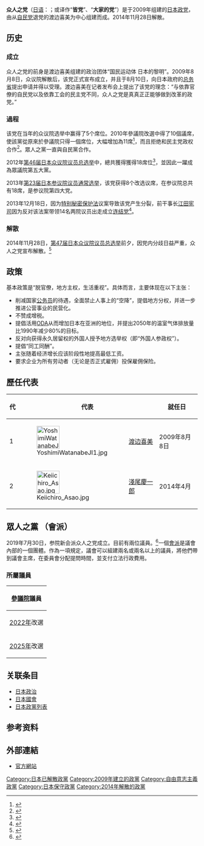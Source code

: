 {{Infobox Political Party
|名字= 眾人之黨
|原文名= {{lang|ja|みんなの党}}<br />{{lang|en|Your Party}}
|黨代表色= {{Party meta/color/眾人之黨}}
|圖像= [[File:Minna_no_Tō_Logo.svg|200px]]
|圖像說明= 
|leader1_title= 代表
|leader1_name= 
|leader2_title= 幹事長
|leader2_name= 
|leader3_title= 政務調查會長
|leader3_name= 
|建立= 2009年（平成21年）8月8日
|解散= 2014年11月28日
|總部= 〒102-0092<br />[[東京都|東京都]][[千代田區|千代田區]]隼町2-12 藤和半藏門樓 606號
|黨報= 眾人之黨月刊
|青年組織= 
|黨員數目= 
|統計日期= 
|意識形態= [[自由意志主義|自由意志主義]]<br />[[新自由主義|新自由主義]]<br>[[古典自由主义|古典自由主义]]
|政治立場= [[中間偏右|中間偏右]]
|宗教信仰= 
|國內組織= 
|國際組織= 
|官方色彩= 藍色
|官方網站= {{URL|www.your-party.jp}}
|口號= 
|國家= 日本
}}

'''众人之党'''（[[日语|日语]]：{{lang|ja|'''みんなの党'''}}；或译作“'''皆党'''”、“'''大家的党'''”）是于2009年组建的[[日本|日本]][[政党|政党]]，由从[[自由民主党_(日本)|自民党]]退党的渡边喜美为中心组建而成。2014年11月28日解散。

== 历史 ==
=== 成立 ===
众人之党的前身是渡边喜美组建的政治团体“国民运动体 日本的黎明”。2009年8月8日，众议院解散后，该党正式宣布成立，并且于8月10日，向日本政府的[[总务省|总务省]]提出申请并得以受理。渡边喜美在记者发布会上提出了该党的理念：“与依靠官僚的自民党以及依靠工会的民主党不同，众人之党是真真正正能够做到改革的政党。”
=== 過程 ===
该党在当年的众议院选举中赢得了5个席位。2010年參議院改選中得了10個議席，使該黨從原來於參議院只得一個席位，大幅增加為11席<ref>{{Cite web |url=http://sankei.jp.msn.com/politics/election/100712/elc1007121208088-n1.htm |script-title=ja:党名票の割合、みんなの党が過去最高　躍進の原動力 |accessdate=2010-07-12 |archive-date=2010-07-15 |archive-url=https://web.archive.org/web/20100715063107/http://sankei.jp.msn.com/politics/election/100712/elc1007121208088-n1.htm |dead-url=yes }}</ref>，而且拒绝和民主党政权合作<ref>[http://news.tv-asahi.co.jp/ann/news/web/html/200712025.html {{lang|ja|みんなの党、民主との連立否定「ねじれ」で存在感}}]{{dead link|date=2017年11月 |bot=InternetArchiveBot |fix-attempted=yes }}</ref>。眾人之黨一直與自民黨合作。

2012年[[第46届日本众议院议员总选举|第46届日本众议院议员总选举]]中，總共獲得獲得18席位<ref>{{Cite web |url=http://www.nikkei.com/2012shuin/ |title=日本経済新聞 >トップ > 特集 > 衆院選2012 |accessdate=2012-12-16 |archive-date=2017-07-20 |archive-url=https://web.archive.org/web/20170720044944/http://www.nikkei.com/2012shuin/ |dead-url=no }}</ref>，並因此一躍成為眾議院第五大黨。

2013年[[第23届日本参议院议员通常选举|第23届日本参议院议员通常选举]]，该党获得8个改选议席，在参议院总共有18席，是参议院第四大党。

2013年12月18日，因为[[特别秘密保护法|特别秘密保护法]]议案导致该党产生分裂，前干事长[[江田宪司|江田宪司]]因为反对该法案带领14名两院议员出走成立[[连结党|连结党]]<ref>{{Cite web |url=http://www.jiji.com/jc/c?g=pol&k=2013121800619 |title=时事通信社-2013/12/18-結いの党が旗揚げ＝江田氏ら、14年秋までに野党勢力結集 |accessdate=2013-12-19 |archive-date=2014-07-30 |archive-url=https://web.archive.org/web/20140730031554/http://www.jiji.com/jc/c?g=pol&k=2013121800619 |dead-url=yes }}</ref>。
=== 解散 ===
2014年11月28日，[[第47届日本众议院议员总选举|第47届日本众议院议员总选举]]前夕，因党内分歧日益严重，众人之党宣布解散。<ref>{{Cite web |url=http://world.huanqiu.com/exclusive/2014-11/5207759.html |title=日本众人之党将于近期解散 党首表示无奈 |accessdate=2014-11-19 |archive-date=2019-06-08 |archive-url=https://web.archive.org/web/20190608044512/http://world.huanqiu.com/exclusive/2014-11/5207759.html |dead-url=no }}</ref>

==政策==
基本政策是“脱官僚，地方主权，生活重视”。具体而言，主要体现在以下主张：
* 削减国家[[公务员|公务员]]的待遇，全面禁止人事上的“空降”，提倡地方分权，并进一步推进公营事业的民营化。
* 不赞成增税。
* 提倡活用[[ODA|ODA]]从而增加日本在亚洲的地位，并提出2050年的温室气体排放量比1990年减少80%的目标。
* 反对向获得永久居留权的外国人授予地方选举权（即“外国人参政权”）。
* 提倡“同工同酬”。
* 主张随着经济增长应该阶段性地提高最低工资。
* 要求企业为所有劳动者（无论是否正式雇佣）投保雇佣保险。

==歷任代表==
{| class="wikitable"
! 代 !! colspan="2" | 代表 !! 就任日 !! 退任日
|-
! 1
| [[File:YoshimiWatanabeJI1.jpg|60px]] || [[渡边喜美|渡边喜美]] || 2009年8月8日 || 2014年4月
|-
! 2
| [[File:Keiichiro_Asao.jpg|60px]]|| [[淺尾慶一郎|淺尾慶一郎]] || 2014年4月 ||2014年11月28日
|}

== 眾人之黨 （會派） ==
2019年7月30日，参院新会派众人之党成立。目前有兩位議員。<ref>{{citenews |url=https://digital.asahi.com/articles/ASM7Z40WNM7ZUTFK00N.html |title=渡辺喜美氏、Ｎ国と参院会派　入党要請には応じず |date=2019-07-30 |accessdate=2019-07-30 |work=朝日新聞デジタル}}</ref>一個[[議會黨團|會派]]是議會內部的一個團體。作為一項規定，議會可以組建兩名或兩名以上的議員，將他們帶到議會主席，在委員會分配提問時間，並支付立法行政費用。
=== 所屬議員===
{| class="wikitable"
|-
!colspan="2"|[[参議院_(日本)|參議院]]議員
|-
![[2022年|2022年]]改選
|[[渡邊喜美|渡邊喜美]]<br />[[参議院比例区|比例]]、参1衆6
|-
![[2025年|2025年]]改選
|[[浜田聡|浜田聡]]<br />比例、参1
|}

== 关联条目 ==
* [[日本政治|日本政治]]
* [[日本國會|日本國會]]
* [[日本政黨列表|日本政黨列表]]

== 参考资料 ==
{{reflist}}

==外部連結==
*[https://web.archive.org/web/20090813173634/http://your-party.jp/ 官方網站]{{ja}}

{{リダイレクトの所属カテゴリ
|collapse= on
|header= この記事は以下のカテゴリでも参照できます
|redirect1= みんなの党（会派）
|1-1= 日本の国会の院内会派
|1-2= 2019年設立の政党・政治団体
}}

{{DEFAULTSORT:Minna no Tō}}
[[Category:日本已解散政黨|Category:日本已解散政黨]]
[[Category:2009年建立的政黨|Category:2009年建立的政黨]]
[[Category:自由意志主義政黨|Category:自由意志主義政黨]]
[[Category:日本保守政黨|Category:日本保守政黨]]
[[Category:2014年解散的政黨|Category:2014年解散的政黨]]